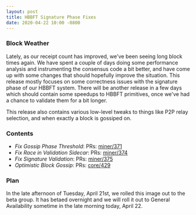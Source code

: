 ```yaml
---
layout: post
title: HBBFT Signature Phase Fixes
date: 2020-04-22 10:00 -0800
---
```


### Block Weather

Lately, as our receipt count has improved, we've been seeing long block times again. We have spent a
couple of days doing some performance analysis and instrumenting the consensus code a bit better,
and have come up with some changes that should hopefully improve the situation. This release mostly
focuses on some correctness issues with the signature phase of our HBBFT system. There will be
another release in a few days which should contain some speedups to HBBFT primitives, once we've had
a chance to validate them for a bit longer.

This release also contains various low-level tweaks to things like P2P relay selection, and when
exactly a block is gossiped on.

### Contents

- _Fix Gossip Phase Threshold_: PRs: [miner/371](https://github.com/helium/miner/pull/371)
- _Fix Race in Validation Sidecar_: PRs: [miner/374](https://github.com/helium/miner/pull/374)
- _Fix Signature Validation_: PRs: [miner/375](https://github.com/helium/miner/pull/375)
- _Optimistic Block Gossip_: PRs: [core/429](https://github.com/helium/blockchain-core/pull/429)

### Plan

In the late afternoon of Tuesday, April 21st, we rolled this image out to the beta group. It has
betaed overnight and we will roll it out to General Availability sometime in the late morning today,
April 22.
